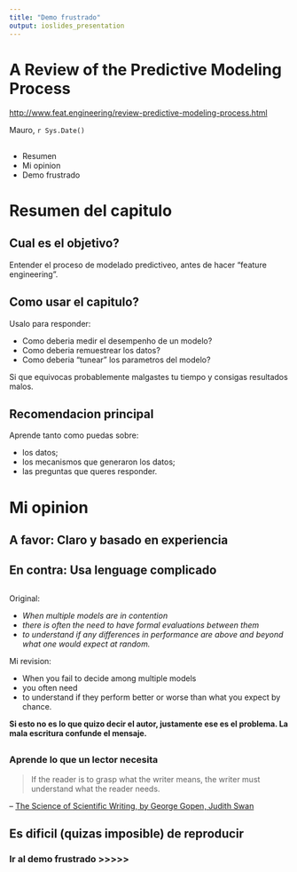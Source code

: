 ```yaml
---
title: "Demo frustrado"
output: ioslides_presentation
---
```


# A Review of the Predictive Modeling Process

<http://www.feat.engineering/review-predictive-modeling-process.html>

Mauro, `r Sys.Date()`

## 

* Resumen
* Mi opinion
* Demo frustrado

# Resumen del capitulo

## Cual es el objetivo?

Entender el proceso de modelado predictiveo, antes de hacer "feature engineering".

## Como usar el capitulo?

Usalo para responder:

* Como deberia medir el desempenho de un modelo?
* Como deberia remuestrear los datos?
* Como deberia "tunear" los parametros del modelo?

Si que equivocas probablemente malgastes tu tiempo y consigas resultados malos.

## Recomendacion principal

Aprende tanto como puedas sobre:

* los datos;
* los mecanismos que generaron los datos;
* las preguntas que queres responder.

# Mi opinion

## A favor: Claro y basado en experiencia

## En contra: Usa lenguage complicado

## 

Original: 

* _When multiple models are in contention_  
* _there is often the need to have formal evaluations between them_  
* _to understand if any differences in performance are above and beyond what one would expect at random._

Mi revision:

* When you fail to decide among multiple models  
* you often need  
* to understand if they perform better or worse than what you expect by chance.

__Si esto no es lo que quizo decir el autor, justamente ese es el problema. La mala escritura confunde el mensaje.__

## 

### **Aprende lo que un lector necesita**

> If the reader is to grasp what the writer means, the writer must understand what the reader needs.

-- [The Science of Scientific Writing, by George Gopen, Judith Swan](https://georgegopen.com/wp-content/uploads/2019/12/The-Science-of-Scientific-Writing-1.pdf)

## Es dificil (quizas imposible) de reproducir

### Ir al demo frustrado >>>>>
